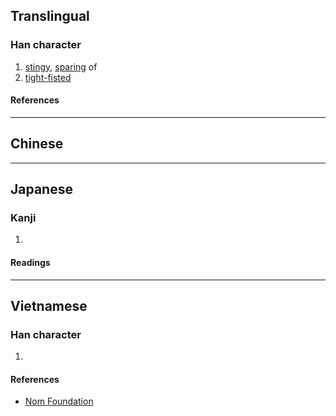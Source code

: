 {{character info}}
==Translingual==

===Han character===
{{Han char|rn=61|rad=心|as=06|sn=9|four=|canj=PKKI|ids=⿰忄𠫤}}

# [[stingy]], [[sparing]] of
# [[tight-fisted]]

====References====
{{Han ref|kx=0384.320|dkj=10576|dj=0715.150|hdz=42297.030|uh=6061}}

----

==Chinese==
{{zh-see|吝|v}}

----

==Japanese==

===Kanji===
{{ja-kanji|grade=|rs=心06}}

# {{rfdef|ja|sort=心06}}

====Readings====
{{ja-readings
|on=りん
|kun=おしむ, やぶさか
}}

----

==Vietnamese==

===Han character===
{{vi-readings|rs=心06|reading=lận}}

# {{rfdef|vi|sort=心06}}

====References====
* [http://nomfoundation.org/common/nom_details.php?codepoint=6061 Nom Foundation]